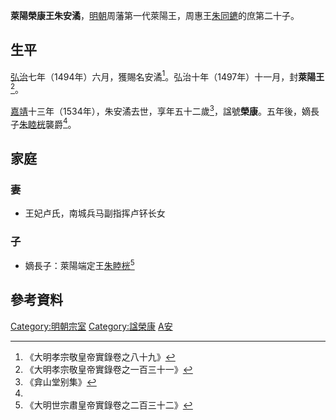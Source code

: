 '''萊陽榮康王朱安潏'''{{BD|1483年||1534年||catIdx=Z朱}}，[[明朝|明朝]]周藩第一代萊陽王，周惠王[[朱同䥝|朱同䥝]]的庶第二十子。

==生平==
[[弘治|弘治]]七年（1494年）六月，獲賜名安潏<ref>《大明孝宗敬皇帝實錄卷之八十九》</ref>。弘治十年（1497年）十一月，封'''萊陽王'''<ref>《大明孝宗敬皇帝實錄卷之一百三十一》</ref>。

[[嘉靖|嘉靖]]十三年（1534年），朱安潏去世，享年五十二歲<ref>《弇山堂别集》</ref>，諡號'''榮康'''。五年後，嫡長子[[朱睦桄|朱睦桄]]襲爵<ref name=s/>。

==家庭==
===妻===
*王妃卢氏，南城兵马副指挥卢钚长女
===子===
*嫡長子：萊陽端定王[[朱睦桄|朱睦桄]]<ref name=s>《大明世宗肅皇帝實錄卷之二百三十二》</ref>

==參考資料==
{{reflist|2}}

{{s-start}}
{{s-none|無|[[明朝|明政府]]封之}}
{{s-ttl|title=[[明朝藩王列表_(周王系)#萊陽國|明萊陽國國王]]|years=1497年－1534年}}
{{s-aft|after=子端定王[[朱睦桄|朱睦桄]]}}
{{end}}

[[Category:明朝宗室|Category:明朝宗室]]
[[Category:諡榮康|Category:諡榮康]]
[[Category:朱姓|A安]]